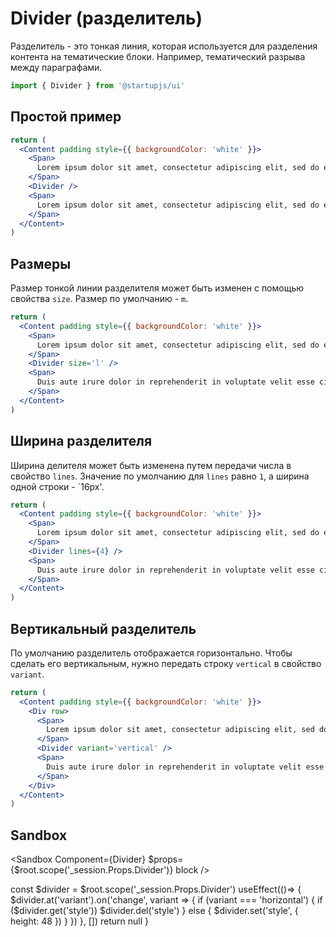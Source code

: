 
# Divider (разделитель)

Разделитель - это тонкая линия, которая используется для разделения контента на тематические блоки. Например, тематический разрыва между параграфами.

```jsx
import { Divider } from '@startupjs/ui'
```

## Простой пример

```jsx example
return (
  <Content padding style={{ backgroundColor: 'white' }}>
    <Span>
      Lorem ipsum dolor sit amet, consectetur adipiscing elit, sed do eiusmod tempor incididunt ut labore et dolore magna aliqua. Ut enim ad minim veniam, quis nostrud exercitation ullamco laboris nisi ut aliquip ex ea commodo consequat.
    </Span>
    <Divider />
    <Span>
      Lorem ipsum dolor sit amet, consectetur adipiscing elit, sed do eiusmod tempor incididunt ut labore et dolore magna aliqua. Ut enim ad minim veniam, quis nostrud exercitation ullamco laboris nisi ut aliquip ex ea commodo consequat.
    </Span>
  </Content>
)
```

## Размеры

Размер тонкой линии разделителя может быть изменен с помощью свойства `size`. Размер по умолчанию - `m`.

```jsx example
return (
  <Content padding style={{ backgroundColor: 'white' }}>
    <Span>
      Lorem ipsum dolor sit amet, consectetur adipiscing elit, sed do eiusmod tempor incididunt ut labore et dolore magna aliqua. Ut enim ad minim veniam, quis nostrud exercitation ullamco laboris nisi ut aliquip ex ea commodo consequat.
    </Span>
    <Divider size='l' />
    <Span>
      Duis aute irure dolor in reprehenderit in voluptate velit esse cillum dolore eu fugiat nulla pariatur. Excepteur sint occaecat cupidatat non proident, sunt in culpa qui officia deserunt mollit anim id est laborum.
    </Span>
  </Content>
)
```

## Ширина разделителя

Ширина делителя может быть изменена путем передачи числа в свойство `lines`. Значение по умолчанию для `lines` равно `1`, а ширина одной строки - `16px'.

```jsx example
return (
  <Content padding style={{ backgroundColor: 'white' }}>
    <Span>
      Lorem ipsum dolor sit amet, consectetur adipiscing elit, sed do eiusmod tempor incididunt ut labore et dolore magna aliqua. Ut enim ad minim veniam, quis nostrud exercitation ullamco laboris nisi ut aliquip ex ea commodo consequat.
    </Span>
    <Divider lines={4} />
    <Span>
      Duis aute irure dolor in reprehenderit in voluptate velit esse cillum dolore eu fugiat nulla pariatur. Excepteur sint occaecat cupidatat non proident, sunt in culpa qui officia deserunt mollit anim id est laborum.
    </Span>
  </Content>
)
```

## Вертикальный разделитель

По умолчанию разделитель отображается горизонтально. Чтобы сделать его вертикальным, нужно передать строку `vertical` в свойство `variant`.

```jsx example
return (
  <Content padding style={{ backgroundColor: 'white' }}>
    <Div row>
      <Span>
        Lorem ipsum dolor sit amet, consectetur adipiscing elit, sed do eiusmod tempor incididunt ut labore et dolore magna aliqua. Ut enim ad minim veniam, quis nostrud exercitation ullamco laboris nisi ut aliquip ex ea commodo consequat.
      </Span>
      <Divider variant='vertical' />
      <Span>
        Duis aute irure dolor in reprehenderit in voluptate velit esse cillum dolore eu fugiat nulla pariatur. Excepteur sint occaecat cupidatat non proident, sunt in culpa qui officia deserunt mollit anim id est laborum.
      </Span>
    </Div>
  </Content>
)
```

## Sandbox

<Sandbox
  Component={Divider}
  $props={$root.scope('_session.Props.Divider')}
  block
/>

  const $divider = $root.scope('_session.Props.Divider')
  useEffect(()=> {
    $divider.at('variant').on('change', variant => {
      if (variant === 'horizontal') {
        if ($divider.get('style')) $divider.del('style')
      } else {
        $divider.set('style', { height: 48 })
      }
    })
  }, [])
  return null
}

<SandboxEvents />

